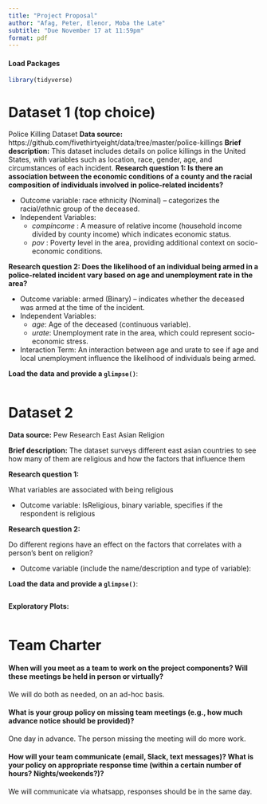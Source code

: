 ```yaml
---
title: "Project Proposal"
author: "Afag, Peter, Elenor, Moba the Late"
subtitle: "Due November 17 at 11:59pm"
format: pdf
---
```


#### Load Packages

```r
library(tidyverse)
```

# Dataset 1 (top choice)
Police Killing Dataset
**Data source:**
https://github.com/fivethirtyeight/data/tree/master/police-killings
**Brief description:**
This dataset includes details on police killings in the United States, with variables such as location, race, gender, age, and circumstances of each incident.
**Research question 1: Is there an association between the economic conditions of a county and the racial composition of individuals involved in police-related incidents?**

- Outcome variable: race ethnicity (Nominal) – categorizes the racial/ethnic group of the deceased.
- Independent Variables:
    - _compincome_ : A measure of relative income (household income divided by county income) which indicates economic status.
    - _pov_ : Poverty level in the area, providing additional context on socio-economic conditions.


**Research question 2: Does the likelihood of an individual being armed in a police-related incident vary based on age and unemployment rate in the area?**

- Outcome variable: armed (Binary) – indicates whether the deceased was armed at the time of the incident.
- Independent Variables:
    - _age_: Age of the deceased (continuous variable).
    - _urate_: Unemployment rate in the area, which could represent socio-economic stress.
- Interaction Term: An interaction between age and urate to see if age and local unemployment influence the likelihood of individuals being armed.


**Load the data and provide a `glimpse()`**:

```r

```

# Dataset 2 

**Data source:** Pew Research East Asian Religion

**Brief description:** The dataset surveys different east asian countries to see how many of them are religious and how the factors that influence them

**Research question 1:**

What variables are associated with being religious

-   Outcome variable: IsReligious, binary variable, specifies if the respondent is religious

**Research question 2:**

Do different regions have an effect on the factors that correlates with a person's bent on religion?

-   Outcome variable (include the name/description and type of variable):

**Load the data and provide a `glimpse()`**:

```r

```



**Exploratory Plots:**

```r

```

# 

# Team Charter

#### When will you meet as a team to work on the project components? Will these meetings be held in person or virtually?
We will do both as needed, on an ad-hoc basis.

#### What is your group policy on missing team meetings (e.g., how much advance notice should be provided)?
One day in advance. The person missing the meeting will do more work.

#### How will your team communicate (email, Slack, text messages)? What is your policy on appropriate response time (within a certain number of hours? Nights/weekends?)?
We will communicate via whatsapp, responses should be in the same day.


#### 
